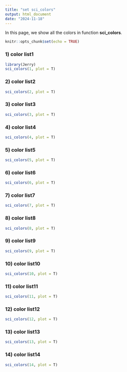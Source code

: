 ```yaml
---
title: "set sci_colors"
output: html_document
date: "2024-11-18"
---
```

In this page, we show all the colors in function **sci_colors**.

```r
knitr::opts_chunk$set(echo = TRUE)
```
### 1) color list1
```r
library(Jerry)
sci_colors(1, plot = T)
```

### 2) color list2
```r
sci_colors(2, plot = T)
```

### 3) color list3
```r
sci_colors(3, plot = T)
```

### 4) color list4
```r
sci_colors(4, plot = T)
```

### 5) color list5
```r
sci_colors(5, plot = T)
```


### 6) color list6
```r
sci_colors(6, plot = T)
```


### 7) color list7
```r
sci_colors(7, plot = T)
```


### 8) color list8
```r
sci_colors(8, plot = T)
```



### 9) color list9
```r
sci_colors(9, plot = T)
```



### 10) color list10
```r
sci_colors(10, plot = T)
```



### 11) color list11
```r
sci_colors(11, plot = T)
```



### 12) color list12
```r
sci_colors(12, plot = T)
```



### 13) color list13
```r
sci_colors(13, plot = T)
```



### 14) color list14
```r
sci_colors(14, plot = T)
```



